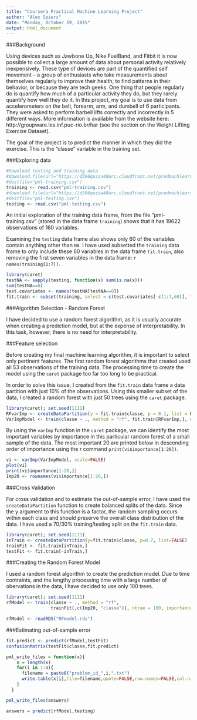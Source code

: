 ```yaml
---
title: "Coursera Practical Machine Learning Project"
author: "Alex Spiers"
date: "Monday, October 19, 2015"
output: html_document
---
```


###Background

Using devices such as Jawbone Up, Nike FuelBand, and Fitbit it is now possible to collect a large amount of data about personal activity relatively inexpensively. These type of devices are part of the quantified self movement – a group of enthusiasts who take measurements about themselves regularly to improve their health, to find patterns in their behavior, or because they are tech geeks. One thing that people regularly do is quantify how much of a particular activity they do, but they rarely quantify how well they do it. In this project, my goal is to use data from accelerometers on the belt, forearm, arm, and dumbell of 6 participants. They were asked to perform barbell lifts correctly and incorrectly in 5 different ways. More information is available from the website here: http://groupware.les.inf.puc-rio.br/har (see the section on the Weight Lifting Exercise Dataset). 

The goal of the project is to predict the manner in which they did the exercise. This is the "classe" variable in the training set.

###Exploring data

```r
#Download testing and training data
#download.file(url="https://d396qusza40orc.cloudfront.net/predmachlearn/pml-training.csv", 
#destfile="pml-training.csv")
training <- read.csv("pml-training.csv")
#download.file(url="https://d396qusza40orc.cloudfront.net/predmachlearn/pml-testing.csv", 
#destfile="pml-testing.csv")
testing <- read.csv("pml-testing.csv")
```

An initial exploration of the training data frame, from the file "pml-training.csv" (stored in the data frame `training`) shows that it has 19622 observations of 160 variables.

Examining the `testing` data frame also shows only 60 of the variables contain anything other than `NA`. I have used subsetted the `training` data frame to only include these 60 variables in the data frame `fit.train`, also removing the first seven variables in the data frame:  `r names(training[1:7])`.

```r
library(caret)
testNA <- sapply(testing, function(x) sum(is.na(x)))
sum(testNA==0)
test.covariates <- names(testNA[testNA==0])
fit.train <- subset(training, select = c(test.covariates[-c(1:7,60)], "classe"))
```

###Algorithm Selection - Random Forest

I have decided to use a random forest algorithm, as it is usually accurate when creating a prediction model, but at the expense of interpretability. In this task, however, there is no need for interpretability.

###Feature selection

Before creating my final machine learning algorithm, it is important to select only pertinent features. The first random forest algorithms that created used all 53 observations of the training data. The processing time to create the model using the `caret` package too far too long to be practical.

In order to solve this issue, I created from the `fit.train` data frame a data partition with just 10% of the observations. Using this smaller subset of the data, I created a random forest with just 50 trees using the `caret` package.

```r
library(caret); set.seed(1111)
RFvarImp <- createDataPartition(y = fit.train$classe, p = 0.1, list = F)
VarImpModel <- train(classe ~ ., method = "rf", fit.train[RFvarImp,], ntree = 50, importance = TRUE)
```

By using the `varImp` function in the `caret` package, we can identify the most important variables by importance in this particular random forest of a small sample of the data. The most important 20 are printed below in descending order of importance using the r command  `print(vi$importance[1:20])`.

```r
vi <- varImp(VarImpModel, scale=FALSE)
plot(vi)
print(vi$importance[1:20,])
Imp20 <- rownames(vi$importance[1:20,])
```

###Cross Validation

For cross validation and to estimate the out-of-sample error, I have used the `createDataPartition` function to create balanced splits of the data. Since the y argument to this function is a factor, the random sampling occurs within each class and should preserve the overall class distribution of the data. I have used a 70/30% training/testing split on the ```fit.train``` data.

```r
library(caret); set.seed(1111)
inTrain <- createDataPartition(y=fit.train$classe, p=0.7, list=FALSE) 
trainFit <- fit.train[inTrain,] 
testFit <- fit.train[-inTrain,] 
```
###Creating the Random Forest Model

I used a random forest algorithm to create the prediction model. Due to time contraints, and the lengthy processing time with a large number of obervations in the data, I have decided to use only 100 trees.

```r
library(caret); set.seed(1111)
rfModel <- train(classe ~ ., method = "rf",
                 trainFit[,c(Imp20, "classe")], ntree = 100, importance = TRUE)
```
```r
rfModel <- readRDS("RFmodel.rds")
```

###Estimating out-of-sample error

```r
fit.predict <- predict(rfModel,testFit)
confusionMatrix(testFit$classe,fit.predict)
```

```r

pml_write_files = function(x){
    n = length(x)
    for(i in 1:n){
      filename = paste0("problem_id_",i,".txt")
      write.table(x[i],file=filename,quote=FALSE,row.names=FALSE,col.names=FALSE)
    }
  }

pml_write_files(answers)

answers = predict(rfModel,testing)
```


